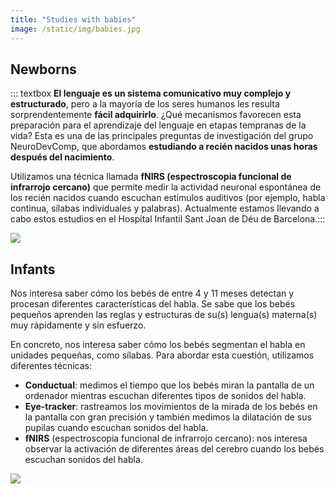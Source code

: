 ```yaml
---
title: "Studies with babies"
image: /static/img/babies.jpg
---
```


## Newborns

::: textbox
**El lenguaje es un sistema comunicativo muy complejo y estructurado**, pero a la mayoría de los seres humanos les resulta sorprendentemente **fácil adquirirlo**. ¿Qué mecanismos favorecen esta preparación para el aprendizaje del lenguaje en etapas tempranas de la vida? Esta es una de las principales preguntas de investigación del grupo NeuroDevComp, que abordamos **estudiando a recién nacidos unas horas después del nacimiento**.

Utilizamos una técnica llamada **fNIRS (espectroscopia funcional de infrarrojo cercano)** que permite medir la actividad neuronal espontánea de los recién nacidos cuando escuchan estímulos auditivos (por ejemplo, habla continua, sílabas individuales y palabras). Actualmente estamos llevando a cabo estos estudios en el Hospital Infantil Sant Joan de Déu de Barcelona.:::

![](/static/img/neonate.jpg)

## Infants

::: textbox
Nos interesa saber cómo los bebés de entre 4 y 11 meses detectan y procesan diferentes características del habla. Se sabe que los bebés pequeños aprenden las reglas y estructuras de su(s) lengua(s) materna(s) muy rápidamente y sin esfuerzo.

En concreto, nos interesa saber cómo los bebés segmentan el habla en unidades pequeñas, como sílabas. Para abordar esta cuestión, utilizamos diferentes técnicas:

- **Conductual**: medimos el tiempo que los bebés miran la pantalla de un ordenador mientras escuchan diferentes tipos de sonidos del habla.
- **Eye-tracker**: rastreamos los movimientos de la mirada de los bebés en la pantalla con gran precisión y también medimos la dilatación de sus pupilas cuando escuchan sonidos del habla.
- **fNIRS** (espectroscopia funcional de infrarrojo cercano): nos interesa observar la activación de diferentes áreas del cerebro cuando los bebés escuchan sonidos del habla.
:::

![](/static/img/babies.jpg)

